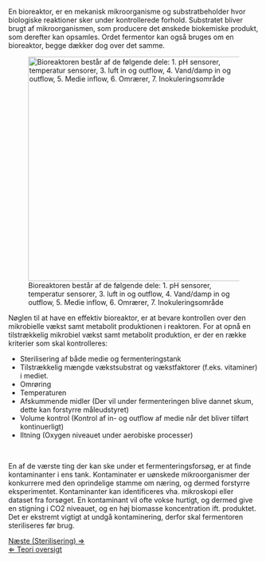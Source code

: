 En bioreaktor, er en mekanisk mikroorganisme og substratbeholder hvor biologiske reaktioner sker under kontrollerede forhold. Substratet bliver brugt af mikroorganismen, som producere det ønskede biokemiske produkt, som derefter kan opsamles. Ordet fermentor kan også bruges om en bioreaktor, begge dækker dog over det samme. <br>



[[File:Bioreactor dk.jpg|thumb|right|450px|Bioreaktoren består af de følgende dele: 1. pH sensorer, temperatur sensorer, 3. luft in og outflow, 4. Vand/damp in og outflow, 5. Medie inflow, 6. Omrærer, 7. Inokuleringsområde ]]

Nøglen til at have en effektiv bioreaktor, er at bevare kontrollen over den mikrobielle vækst samt metabolit produktionen i reaktoren. For at opnå en tilstrækkelig mikrobiel vækst samt metabolit produktion, er der en række kriterier som skal kontrolleres:<br>


*Sterilisering af både medie og fermenteringstank
*Tilstrækkelig mængde vækstsubstrat og vækstfaktorer (f.eks. vitaminer) i mediet.
*Omrøring
*Temperaturen
*Afskummende midler (Der vil under fermenteringen blive dannet skum, dette kan forstyrre måleudstyret)
*Volume kontrol (Kontrol af in- og outflow af medie når det bliver tilført kontinuerligt)
*Iltning (Oxygen niveauet under aerobiske processer)
<br>


En af de værste ting der kan ske under et fermenteringsforsøg, er at finde kontaminanter i ens tank. Kontaminater er uønskede mikroorganismer der konkurrere med den oprindelige stamme om næring, og dermed forstyrre eksperimentet. Kontaminanter kan identificeres vha. mikroskopi eller dataset fra forsøget. En kontaminant vil ofte vokse hurtigt, og dermed give en stigning i CO2 niveauet, og en høj biomasse koncentration ift. produktet. Det er ekstremt vigtigt at undgå kontaminering, derfor skal fermentoren steriliseres før brug.


[[Sterilisering|Næste  (Sterilisering) &rArr;]] <br>

[[Fermenteringscase| &lArr; Teori oversigt]]